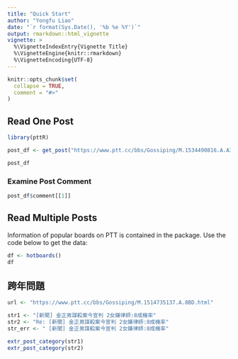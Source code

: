 ```yaml
---
title: "Quick Start"
author: "Yongfu Liao"
date: "`r format(Sys.Date(), '%b %e %Y')`"
output: rmarkdown::html_vignette
vignette: >
  %\VignetteIndexEntry{Vignette Title}
  %\VignetteEngine{knitr::rmarkdown}
  %\VignetteEncoding{UTF-8}
---
```


```r
knitr::opts_chunk$set(
  collapse = TRUE,
  comment = "#>"
)
```

## Read One Post

```r
library(pttR)

post_df <- get_post("https://www.ptt.cc/bbs/Gossiping/M.1534490816.A.A3A.html")

post_df
```

### Examine Post Comment

```r
post_df$comment[[1]]
```


## Read Multiple Posts

Information of popular boards on PTT is contained in the package. Use the code below to get the data:
```r
df <- hotboards()
df
```


## 跨年問題
```r
url <- "https://www.ptt.cc/bbs/Gossiping/M.1514735137.A.8BD.html"
```

```r
str1 <- "[新聞] 金正男謀殺案今宣判 2女嫌律師:8成機率"
str2 <- "Re: [新聞] 金正男謀殺案今宣判 2女嫌律師:8成機率"
str_err <- " [新聞] 金正男謀殺案今宣判 2女嫌律師:8成機率"

extr_post_category(str1)
extr_post_category(str2)
```

